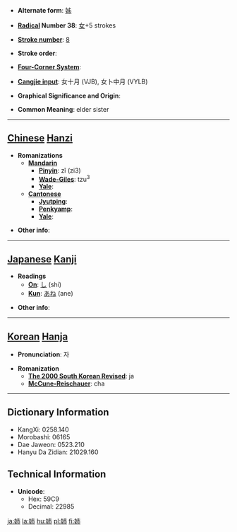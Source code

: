 * '''Alternate form''': [[姊]]

* '''[[Wiktionary:Chinese radical index| Radical]] Number 38''': [[Wiktionary:Chinese radical index 女|女]]+5 strokes

* '''[[Wiktionary:Chinese total strokes index|Stroke number]]''': [[Wiktionary:Chinese total strokes index 8|8]]

* '''Stroke order''': 

* '''[[Wiktionary:Chinese four corner index|Four-Corner System]]''': 

* '''[[Wiktionary:Chinese Cangjie index|Cangjie input]]''': 女十月 (VJB), 女卜中月 (VYLB)

* '''Graphical Significance and Origin''': 

* '''Common Meaning''': elder sister

----

== [[Chinese]] [[Hanzi]] ==

* '''Romanizations'''
** '''[[Mandarin]]'''
*** '''[[Pinyin]]''': zǐ (zi3)
*** '''[[Wade-Giles]]''': tzu<sup>3</sup>
*** '''[[Yale]]''': 
** '''[[Cantonese]]'''
*** '''[[Jyutping]]''':
*** '''[[Penkyamp]]''': 
*** '''[[Yale]]''': 

* '''Other info''': 

----

== [[Japanese]] [[Kanji]] ==

* '''Readings'''
** '''[[On]]''': [[し]] (shi)
** '''[[Kun]]''': [[あね]] (ane)

* '''Other info''':  

----

== [[Korean]] [[Hanja]] ==

* '''Pronunciation''': 자

* '''Romanization'''
** '''[[The 2000 South Korean Revised Romanization|The 2000 South Korean Revised]]''': ja
** '''[[McCune-Reischauer]]''': cha

----

== Dictionary Information ==

* KangXi: 0258.140
* Morobashi: 06165
* Dae Jaweon: 0523.210
* Hanyu Da Zidian: 21029.160

== Technical Information ==

* '''Unicode''':
** Hex: 59C9
** Decimal: 22985

[[ja:姉]]
[[la:姉]]
[[hu:姉]]
[[pl:姉]]
[[fi:姉]]